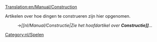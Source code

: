 [[Translation:en/Manual/Construction]]




Artikelen over hoe dingen te construeren zijn hier opgenomen.
:→''[[nl/Manual/Constructie|Zie het hoofdartikel over '''Constructie]]'''...''

[[Category:nl/Spelen]]